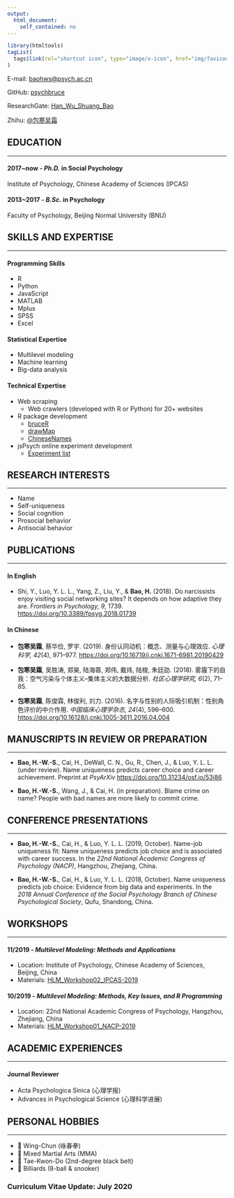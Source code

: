 ```yaml
---
output: 
  html_document: 
    self_contained: no
---
```


```r
library(htmltools)
tagList(
  tags$link(rel="shortcut icon", type="image/x-icon", href="img/favicon.ico?")
)
```

E-mail: [baohws@psych.ac.cn](mailto:baohws@psych.ac.cn)

GitHub: [psychbruce](https://github.com/psychbruce)

ResearchGate: [Han_Wu_Shuang_Bao](https://www.researchgate.net/profile/Han_Wu_Shuang_Bao)

Zhihu: [@包寒吴霜](https://www.zhihu.com/people/psychbruce/)


## EDUCATION

---

#### 2017~now - **_Ph.D._** in Social Psychology

Institute of Psychology, Chinese Academy of Sciences (IPCAS)

#### 2013~2017 - **_B.Sc._** in Psychology

Faculty of Psychology, Beijing Normal University (BNU)


## SKILLS AND EXPERTISE

---

#### Programming Skills
- R
- Python
- JavaScript
- MATLAB
- Mplus
- SPSS
- Excel

#### Statistical Expertise
- Multilevel modeling
- Machine learning
- Big-data analysis

#### Technical Expertise
- Web scraping
  + Web crawlers (developed with R or Python) for 20+ websites
- R package development
  + [bruceR](https://github.com/psychbruce/bruceR)
  + [drawMap](https://github.com/psychbruce/drawMap)
  + [ChineseNames](https://github.com/psychbruce/ChineseNames)
- jsPsych online experiment development
  + [Experiment list](https://github.com/psychbruce/jspsych)


## RESEARCH INTERESTS

---

- Name
- Self-uniqueness
- Social cognition
- Prosocial behavior
- Antisocial behavior


## PUBLICATIONS

---

#### In English

- Shi, Y., Luo, Y. L. L., Yang, Z., Liu, Y., & **Bao, H.** (2018). Do narcissists enjoy visiting social networking sites? It depends on how adaptive they are. *Frontiers in Psychology, 9*, 1739. [https://doi.org/10.3389/fpsyg.2018.01739](https://doi.org/10.3389/fpsyg.2018.01739)

#### In Chinese

- **包寒吴霜**, 蔡华俭, 罗宇. (2019). 身份认同动机：概念、测量与心理效应. *心理科学, 42*(4), 971–977. [https://doi.org/10.16719/j.cnki.1671-6981.20190429](https://doi.org/10.16719/j.cnki.1671-6981.20190429)

- **包寒吴霜**, 吴胜涛, 郑昊, 陆海蓉, 郑伟, 戴炜, 陆梭, 朱廷劭. (2018). 雾霾下的自我：空气污染与个体主义–集体主义的大数据分析. *社区心理学研究, 6*(2), 71–85.

- **包寒吴霜**, 陈俊霖, 林俊利, 刘力. (2016). 名字与性别的人际吸引机制：性别角色评价的中介作用. *中国临床心理学杂志, 24*(4), 596–600. [https://doi.org/10.16128/j.cnki.1005-3611.2016.04.004](https://doi.org/10.16128/j.cnki.1005-3611.2016.04.004)


## MANUSCRIPTS IN REVIEW OR PREPARATION

---

- **Bao, H.-W.-S.**, Cai, H., DeWall, C. N., Gu, R., Chen, J., & Luo, Y. L. L. (under review). Name uniqueness predicts career choice and career achievement. Preprint at *PsyArXiv* [https://doi.org/10.31234/osf.io/53j86](https://doi.org/10.31234/osf.io/53j86)

- **Bao, H.-W.-S.**, Wang, J., & Cai, H. (in preparation). Blame crime on name? People with bad names are more likely to commit crime.


## CONFERENCE PRESENTATIONS

---

- **Bao, H.-W.-S.**, Cai, H., & Luo, Y. L. L. (2019, October). Name-job uniqueness fit: Name uniqueness predicts job choice and is associated with career success. In the *22nd National Academic Congress of Psychology (NACP)*, Hangzhou, Zhejiang, China.

- **Bao, H.-W.-S.**, Cai, H., & Luo, Y. L. L. (2018, October). Name uniqueness predicts job choice: Evidence from big data and experiments. In the *2018 Annual Conference of the Social Psychology Branch of Chinese Psychological Society*, Qufu, Shandong, China.


## WORKSHOPS

---

#### 11/2019 - **_Multilevel Modeling: Methods and Applications_**

- Location: Institute of Psychology, Chinese Academy of Sciences, Beijing, China
- Materials: [HLM_Workshop02_IPCAS-2019](https://github.com/psychbruce/stats/tree/master/HLM_Workshop02_IPCAS-2019)

#### 10/2019 - **_Multilevel Modeling: Methods, Key Issues, and R Programming_**

- Location: 22nd National Academic Congress of Psychology, Hangzhou, Zhejiang, China
- Materials: [HLM_Workshop01_NACP-2019](https://github.com/psychbruce/stats/tree/master/HLM_Workshop01_NACP-2019)


## ACADEMIC EXPERIENCES

---

#### Journal Reviewer
- Acta Psychologica Sinica (心理学报)
- Advances in Psychological Science (心理科学进展)


## PERSONAL HOBBIES

---

- 👊 Wing-Chun (咏春拳)
- 🥊 Mixed Martial Arts (MMA)
- 🥋 Tae-Kwon-Do (2nd-degree black belt)
- 🎱 Billiards (8-ball & snooker)


### Curriculum Vitae Update: July 2020
